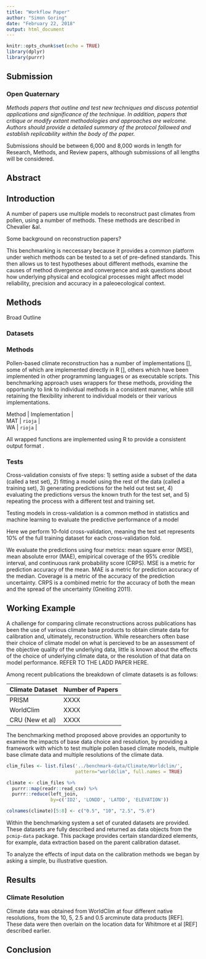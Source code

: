 ```yaml
---
title: "Workflow Paper"
author: "Simon Goring"
date: "February 22, 2018"
output: html_document
---
```


```r
knitr::opts_chunk$set(echo = TRUE)
library(dplyr)
library(purrr)
```

## Submission

### Open Quaternary

*Methods papers that outline and test new techniques and discuss potential applications and significance of the technique. In addition, papers that critique or modify extant methodologies and approaches are welcome. Authors should provide a detailed summary of the protocol followed and establish replicability within the body of the paper.*

Submissions should be between 6,000 and 8,000 words in length for Research, Methods, and Review papers, although submissions of all lengths will be considered.

## Abstract


## Introduction

A number of papers use multiple models to reconstruct past climates from pollen, using a number of methods.  These methods are described in Chevalier &al.

Some background on reconstruction papers?

This benchmarking is neccessary because it provides a common platform under wehich methods can be tested to a set of pre-defined standards.  This then allows us to test hypotheses about different methods, examine the causes of method divergence and convergence and ask questions about how underlying physical and ecological processes might affect model reliability, precision and accuracy in a paleoecological context.

## Methods

Broad Outline

### Datasets


### Methods

Pollen-based climate reconstruction has a number of implementations [], some of which are implemented directly in R [], others which have been implemented in other programming languages or as executable scripts.  This benchmarking approach uses wrappers for these methods, providing the opportunity to link to individual methods in a consistent manner, while still retaining the flexibility inherent to individual models or their various implementations.

| Method | Implementation |
| MAT | `rioja` |
| WA | `rioja`  |

All wrapped functions are implemented using R to provide a consistent output format []().  

### Tests

Cross-validation consists of five steps: 1) setting aside a subset of the data (called a test set), 2) fitting a model using the rest of the data (called a training set), 3) generating predictions for the held out test set, 4) evaluating the predictions versus the known truth for the test set, and 5) repeating the process with a different test and training set.

Testing models in cross-validation is a common method in statistics and machine learning to evaluate the predictive performance of a model

Here we perform 10-fold cross-validation, meaning the test set represents 10% of the full training dataset for each cross-validation fold. 

We evaluate the predictions using four metrics: mean square error (MSE), mean absolute error (MAE), emipirical coverage of the 95% credible interval, and continuous rank probability score (CRPS). MSE is a metric for prediction accuracy of the mean. MAE is a metric for prediction accuracy of the median. Coverage is a metric of the accuracy of the prediction uncertainty. CRPS is a combined metric for the accuracy of both the mean and the spread of the uncertainty (Gneiting 2011). 

## Working Example

A challenge for comparing climate reconstructions across publications has been the use of various climate base products to obtain climate data for calibration and, ultimately, reconstruction.  While researchers often base their choice of climate model on what is percieved to be an assessment of the objective quality of the underlying data, little is known about the effects of the choice of underlying climate data, or the resolution of that data on model performance.  REFER TO THE LADD PAPER HERE.

Among recent publications the breakdown of climate datasets is as follows:

| Climate Dataset |  Number of Papers |
| --------------- | ----------------- |
| PRISM           |        XXXX       |
| WorldClim       |        XXXX       |
| CRU (New et al) |        XXXX       |


The benchmarking method proposed above provides an opportunity to examine the impacts of base data choice and resolution, by providing a framework with which to test multiple pollen based climate models, multiple base climate data and multiple resolutions of the climate data.

```r
clim_files <- list.files('../benchmark-data/Climate/Worldclim/',
                         pattern="worldclim", full.names = TRUE)

climate <- clim_files %>% 
  purrr::map(readr::read_csv) %>% 
  purrr::reduce(left_join, 
                by=c('ID2', 'LONDD', 'LATDD', 'ELEVATION'))

colnames(climate)[5:8] <- c("0.5", "10", "2.5", "5.0")

```

Within the benchmarking system a set of curated datasets are provided.  These datasets are fully described and returned as data objects from the `pcmip-data` package.  This package provides certain standardized elements, for example, data extraction based on the parent calibration dataset.

To analyze the effects of input data on the calibration methods we began by asking a simple, bu illustrative question.

## Results

### Climate Resolution

Climate data was obtained from WorldClim at four different native resolutions, from the 10, 5, 2.5 and 0.5 arcminute data products [REF].  These data were then overlain on the location data for Whitmore et al [REF] described earlier.  



### 

## Conclusion


